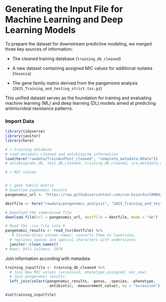 # Generating the Input File for Machine Learning and Deep Learning Models

To prepare the dataset for downstream predictive modeling, we merged three key sources of information:

-   The cleaned training database (`training_db_cleaned`)

-   A new dataset containing assigned MIC values for additional isolates (`Yesenia`)

-   The gene family matrix derived from the pangenome analysis (`2025_Training_and_testing_strict.tsv.gz`)

This unified dataset serves as the foundation for training and evaluating machine learning (ML) and deep learning (DL) models aimed at predicting antimicrobial resistance patterns.

### Import Data

```r
library(tidyverse)
library(janitor)
library(here)

# > training database
# Load metadata cleaned and antibiogram information
load(here("rawdata/TrainAndTest_cleaned", "complete_metadata.RData"))
# antibiograms_db, test_db_cleaned, training_db_cleaned, sra_metadata_db, test_completeInfo_db, training_cleanedInfo_db

# > MIC values


# > gene family matrix
# Download pagenomic results
pangenomic_url <- "https://raw.githubusercontent.com/ccm-bioinfo/CAMDA2025_AntibioticResistance/main/Pangenome_analysis/2025_Training_and_testing_strict.tsv.gz"

destfile <- here("rawdata/pangenomic_analysis", "2025_Training_and_testing_strict.tsv.gz")

# Download the compressed file
download.file(url = pangenomic_url, destfile = destfile, mode = "wb")

# Read the .csv file into R
pangenomic_results <- read_tsv(destfile) %>%
   # Standardizes column names: converts them to lowercase,
  # replaces spaces and special characters with underscores
  janitor::clean_names() 
# Rows: 9471 Columns: 1076
```

Join information according with metadata

```r
training_inputfile <- training_db_cleaned %>%
  # Join New MIC values (accession, phenotype_assigned, mic_new)
  # Join pangenomic results
  left_join(select(pangenomic_results, -genus, -species, -phenotype, 
                   -antibiotic, -measurement_value), by = "accession")

dim(training_inputfile)
```
